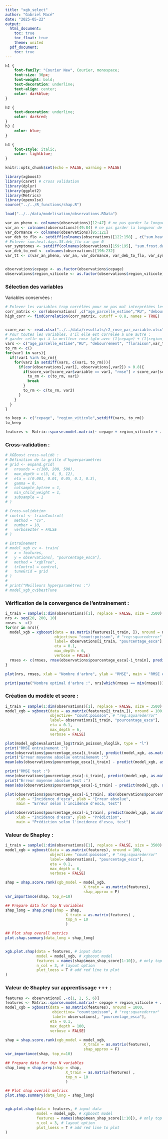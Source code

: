 ```yaml
---
title: "xgb_select"
author: "Gabriel Macé"
date: "2025-05-22"
output:
  html_document:
    toc: true
    toc_float: true
    theme: united
  pdf_document:
    toc: true
---
```


```css
h1 {
    font-family: "Courier New", Courier, monospace; 
    font-size: 36px; 
    font-weight: bold;
    text-decoration: underline;
    text-align: center;
    color: darkblue;
}

h2 {
    text-decoration: underline;
    color: darkred;
}
h3 {
    color: blue;
}

h4 {
    font-style: italic;
    color: lightblue;
}
```


```r
knitr::opts_chunk$set(echo = FALSE, warning = FALSE)
```

```r
library(xgboost)
library(caret) # cross validation
library(dplyr)
library(ggplot2)
library(Metrics)
library(openxlsx)
source("../../R_functions/shap.R")

load("../../data/modelisation/observations.RData")
```

```r
var_an_pheno <- colnames(observations)[12:47] # ne pas garder la longueur de la période = 365 ou 366
var_an <- colnames(observations)[49:84] # ne pas garder la longueur de la période
var_dormance <- colnames(observations)[85:121]
var_deb_to_flo <- setdiff(colnames(observations)[122:158] , c("sum.heat.days.35.deb_flo", "isv.faible.seq.15.deb_flo", "isv.fai_mod.seq.15.deb_flo", "isv.mod_sev.seq.10.deb_flo", "isv.mod_sev.seq.15.deb_flo"))
# Enlever sum.heat.days.35.deb_flo car que 0
var_symptomes <- setdiff(colnames(observations)[159:195], "sum.frost.days.0.symptomes") # Enlever sum.frost.days.0.symptomes car que 0
var_deb_to_end <- colnames(observations)[196:232]
var_tt <- c(var_an_pheno, var_an, var_dormance, var_deb_to_flo, var_symptomes, var_deb_to_end)


observations$cepage <- as.factor(observations$cepage)
observations$region_viticole <- as.factor(observations$region_viticole)
```

### Sélection des variables

Variables conservées :

```r
# Enlever les variables trop corrélées pour ne pas mal interprétées les valeurs de SHAP :
corr_matrix <- cor(observations[ ,c("age_parcelle_estime","RU", "debourrement", "floraison",var_tt)])
high_corr <- findCorrelation(corr_matrix, cutoff = 0.8, names = TRUE)


score_var <- read.xlsx("../../data/resultats/r2_rmse_par_variable.xlsx")
# Pour toutes les variables, s'il elle est corrélée à une autre : 
# garder celle qui à la meilleur rmse (glm avec (1|cepage) + (1|region_viticole) + var)
vars <- c("age_parcelle_estime","RU", "debourrement", "floraison",var_tt)
to_rm <- c()
for(var1 in vars){
  if(!var1 %in% to_rm){
    for(var2 in setdiff(vars, c(var1, to_rm))){
      if(cor(observations[,var1], observations[,var2]) > 0.8){
        if(score_var[score_var$variable == var1, "rmse"] > score_var[score_var$variable == var1, "rmse"]){
          to_rm <- c(to_rm, var1)
          break
        }
        to_rm <- c(to_rm, var2)
      }
    }
  }
}

to_keep <- c("cepage", "region_viticole",setdiff(vars, to_rm))
to_keep

features <- Matrix::sparse.model.matrix(~ cepage + region_viticole + . - 1, data = observations[,to_keep], sep = "_")
```

### Cross-validation :

```r
# XGBoost cross-validé :
# Définition de la grille d’hyperparamètres
# grid <- expand.grid(
#   nrounds = c(100, 200, 500),
#   max_depth = c(3, 6, 9, 12),
#   eta = c(0.001, 0.01, 0.05, 0.1, 0.3),
#   gamma = 0,
#   colsample_bytree = 1,
#   min_child_weight = 1,
#   subsample = 1
# )

# Cross-validation
# control <- trainControl(
#   method = "cv",
#   number = 10,
#   verboseIter = FALSE
# )

# Entraînement
# model_xgb_cv <- train(
#   x = features,
#   y = observations[, "pourcentage_esca"],
#   method = "xgbTree",
#   trControl = control,
#   tuneGrid = grid
# )
# 
# print("Meilleurs hyperparamètres :")
# model_xgb_cv$bestTune
```

### Vérification de la convergence de l'entrainement :

```r
i_train = sample(1:dim(observations)[1], replace = FALSE, size = 3500)
nrs <- seq(20, 200, 10)
rmses <- c()
for(nr in nrs){
  model_xgb = xgboost(data = as.matrix(features[i_train, ]), nround = nr, 
                      objective= "count:poisson", # "reg:squarederror" 
                      label= observations[i_train, "pourcentage_esca"],
                      eta = 0.1,
                      max_depth = 6,
                      verbose = FALSE)  
  rmses <- c(rmses, rmse(observations$pourcentage_esca[-i_train], predict(model_xgb, as.matrix(features[-i_train,]))))
}

plot(nrs, rmses, xlab = "Nombre d'arbre", ylab = "RMSE", main = "RMSE entrainement en fonction de nombre d'arbre")

print(paste("Nombre optimal d'arbre :", nrs[which(rmses == min(rmses))]))
```

### Création du modèle et score :

```r
i_train = sample(1:dim(observations)[1], replace = FALSE, size = 3500)
model_xgb = xgboost(data = as.matrix(features[i_train,]), nround = 100, 
                    objective= "count:poisson", # "reg:squarederror" 
                    label= observations[i_train, "pourcentage_esca"],
                    eta = 0.1,
                    max_depth = 6,
                    verbose = FALSE)  

plot(model_xgb$evaluation_log$train_poisson_nloglik, type = "l")
print("RMSE entrainement :")
rmse(observations$pourcentage_esca[i_train], predict(model_xgb, as.matrix(features[i_train,])))
print("Erreur moyenne absolue entrainement :")
mean(abs(observations$pourcentage_esca[i_train] - predict(model_xgb, as.matrix(features[i_train,]))))

print("RMSE test :")
rmse(observations$pourcentage_esca[-i_train], predict(model_xgb, as.matrix(features[-i_train,])))
print("Erreur moyenne absolue test :")
mean(abs(observations$pourcentage_esca[-i_train] - predict(model_xgb, as.matrix(features[-i_train,]))))

plot(observations$pourcentage_esca[-i_train], abs(observations$pourcentage_esca[-i_train] - predict(model_xgb, as.matrix(features[-i_train,]))),
     xlab = "Incidence d'esca", ylab = "Erreur absolue", 
     main = "Erreur selon l'incidence d'esca, test")

plot(observations$pourcentage_esca[-i_train], predict(model_xgb, as.matrix(features[-i_train,])),
     xlab = "Incidence d'esca", ylab = "Prédiction", 
     main = "Prédiction selon l'incidence d'esca, test")
```

### Valeur de Shapley : 

```r
i_train = sample(1:dim(observations)[1], replace = FALSE, size = 3500)
model_xgb = xgboost(data = as.matrix(features), nround = 100, 
                    objective= "count:poisson", # "reg:squarederror" 
                    label= observations[, "pourcentage_esca"],
                    eta = 0.1,
                    max_depth = 6,
                    verbose = FALSE)  

shap = shap.score.rank(xgb_model = model_xgb, 
                                   X_train = as.matrix(features),
                                   shap_approx = F)
var_importance(shap, top_n=10)

## Prepare data for top N variables
shap_long = shap.prep(shap = shap,
                           X_train = as.matrix(features) , 
                           top_n = 10
                           )

## Plot shap overall metrics
plot.shap.summary(data_long = shap_long)


xgb.plot.shap(data = features, # input data
              model = model_xgb, # xgboost model
              features = names(shap$mean_shap_score[1:10]), # only top 10 var
              n_col = 3, # layout option
              plot_loess = T # add red line to plot
)
```

### Valeur de Shapley sur apprentissage +++ : 

```r
features <- observations[ ,-c(1, 2, 5, 6)]
features <- Matrix::sparse.model.matrix(~ cepage + region_viticole + . - 1, data = features, sep = "_")
model_xgb = xgboost(data = as.matrix(features), nround = 1000, 
                     objective= "count:poisson", # "reg:squarederror" 
                     label= observations[, "pourcentage_esca"],
                    eta = 0.1,
                    max_depth = 100, 
                    verbose = FALSE)  

shap = shap.score.rank(xgb_model = model_xgb, 
                                   X_train = as.matrix(features),
                                   shap_approx = F)
var_importance(shap, top_n=10)

## Prepare data for top N variables
shap_long = shap.prep(shap = shap,
                           X_train = as.matrix(features) , 
                           top_n = 10
                           )

## Plot shap overall metrics
plot.shap.summary(data_long = shap_long)


xgb.plot.shap(data = features, # input data
              model = model_xgb, # xgboost model
              features = names(shap$mean_shap_score[1:10]), # only top 10 var
              n_col = 3, # layout option
              plot_loess = T # add red line to plot
)
```

```r

```

```r

```

```r

```

```r

```

```r

```

